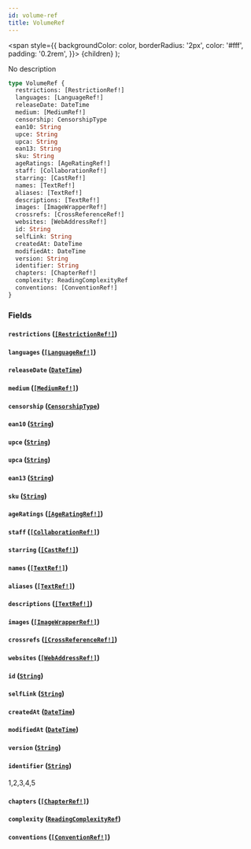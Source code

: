 ```yaml
---
id: volume-ref
title: VolumeRef
---
```


<span
style={{
      backgroundColor: color,
      borderRadius: '2px',
      color: '#fff',
      padding: '0.2rem',
    }}>
{children}
</span>
);

No description

```graphql
type VolumeRef {
  restrictions: [RestrictionRef!]
  languages: [LanguageRef!]
  releaseDate: DateTime
  medium: [MediumRef!]
  censorship: CensorshipType
  ean10: String
  upce: String
  upca: String
  ean13: String
  sku: String
  ageRatings: [AgeRatingRef!]
  staff: [CollaborationRef!]
  starring: [CastRef!]
  names: [TextRef!]
  aliases: [TextRef!]
  descriptions: [TextRef!]
  images: [ImageWrapperRef!]
  crossrefs: [CrossReferenceRef!]
  websites: [WebAddressRef!]
  id: String
  selfLink: String
  createdAt: DateTime
  modifiedAt: DateTime
  version: String
  identifier: String
  chapters: [ChapterRef!]
  complexity: ReadingComplexityRef
  conventions: [ConventionRef!]
}
```

### Fields

#### `restrictions` ([`[RestrictionRef!]`](/docs/schema/inputs/restriction-ref))

#### `languages` ([`[LanguageRef!]`](/docs/schema/inputs/language-ref))

#### `releaseDate` ([`DateTime`](/docs/schema/scalars/date-time))

#### `medium` ([`[MediumRef!]`](/docs/schema/inputs/medium-ref))

#### `censorship` ([`CensorshipType`](/docs/schema/enums/censorship-type))

#### `ean10` ([`String`](/docs/schema/scalars/string))

#### `upce` ([`String`](/docs/schema/scalars/string))

#### `upca` ([`String`](/docs/schema/scalars/string))

#### `ean13` ([`String`](/docs/schema/scalars/string))

#### `sku` ([`String`](/docs/schema/scalars/string))

#### `ageRatings` ([`[AgeRatingRef!]`](/docs/schema/inputs/age-rating-ref))

#### `staff` ([`[CollaborationRef!]`](/docs/schema/inputs/collaboration-ref))

#### `starring` ([`[CastRef!]`](/docs/schema/inputs/cast-ref))

#### `names` ([`[TextRef!]`](/docs/schema/inputs/text-ref))

#### `aliases` ([`[TextRef!]`](/docs/schema/inputs/text-ref))

#### `descriptions` ([`[TextRef!]`](/docs/schema/inputs/text-ref))

#### `images` ([`[ImageWrapperRef!]`](/docs/schema/inputs/image-wrapper-ref))

#### `crossrefs` ([`[CrossReferenceRef!]`](/docs/schema/inputs/cross-reference-ref))

#### `websites` ([`[WebAddressRef!]`](/docs/schema/inputs/web-address-ref))

#### `id` ([`String`](/docs/schema/scalars/string))

#### `selfLink` ([`String`](/docs/schema/scalars/string))

#### `createdAt` ([`DateTime`](/docs/schema/scalars/date-time))

#### `modifiedAt` ([`DateTime`](/docs/schema/scalars/date-time))

#### `version` ([`String`](/docs/schema/scalars/string))

#### `identifier` ([`String`](/docs/schema/scalars/string))

1,2,3,4,5

#### `chapters` ([`[ChapterRef!]`](/docs/schema/inputs/chapter-ref))

#### `complexity` ([`ReadingComplexityRef`](/docs/schema/inputs/reading-complexity-ref))

#### `conventions` ([`[ConventionRef!]`](/docs/schema/inputs/convention-ref))
